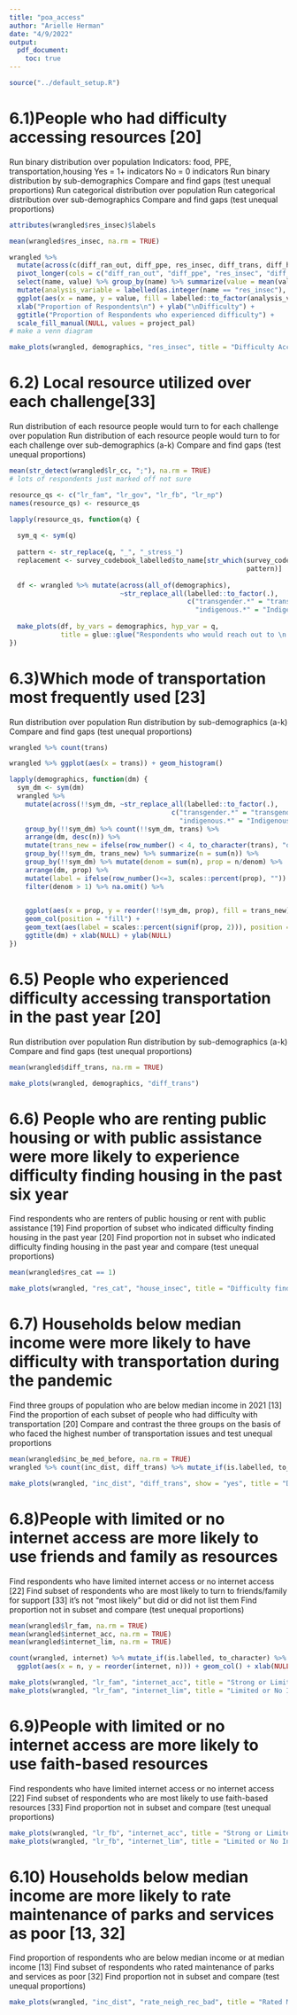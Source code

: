 ```yaml
---
title: "poa_access"
author: "Arielle Herman"
date: "4/9/2022"
output:
  pdf_document:
    toc: true
---
```


```r
source("../default_setup.R")
```

# 6.1)People who had difficulty accessing resources  [20]

Run binary distribution over population
Indicators: food, PPE, transportation,housing
Yes = 1+ indicators
No = 0 indicators
Run binary distribution by sub-demographics
Compare and find gaps (test unequal proportions)
Run categorical distribution over population
Run categorical distribution over sub-demographics
Compare and find gaps (test unequal proportions)

```r
attributes(wrangled$res_insec)$labels

mean(wrangled$res_insec, na.rm = TRUE)

wrangled %>%
  mutate(across(c(diff_ran_out, diff_ppe, res_insec, diff_trans, diff_hous), as.integer)) %>%
  pivot_longer(cols = c("diff_ran_out", "diff_ppe", "res_insec", "diff_trans", "diff_hous")) %>%
  select(name, value) %>% group_by(name) %>% summarize(value = mean(value, na.rm = TRUE)) %>%
  mutate(analysis_variable = labelled(as.integer(name == "res_insec"), c("All 4 types" = 1, "1 type" = 0))) %>%
  ggplot(aes(x = name, y = value, fill = labelled::to_factor(analysis_variable))) + geom_col() +
  xlab("Proportion of Respondents\n") + ylab("\nDifficulty") +
  ggtitle("Proportion of Respondents who experienced difficulty") +
  scale_fill_manual(NULL, values = project_pal)
# make a venn diagram

make_plots(wrangled, demographics, "res_insec", title = "Difficulty Accessing Resources")
```


# 6.2) Local resource utilized over each challenge[33]

Run distribution of each resource people would turn to for each challenge over population
Run distribution of each resource people would turn to for each challenge over sub-demographics (a-k)
Compare and find gaps (test unequal proportions)

```r
mean(str_detect(wrangled$lr_cc, ";"), na.rm = TRUE)
# lots of respondents just marked off not sure

resource_qs <- c("lr_fam", "lr_gov", "lr_fb", "lr_np")
names(resource_qs) <- resource_qs

lapply(resource_qs, function(q) {
  
  sym_q <- sym(q)
  
  pattern <- str_replace(q, "_", "_stress_")
  replacement <- survey_codebook_labelled$to_name[str_which(survey_codebook_labelled$full_name,
                                                            pattern)]
  
  df <- wrangled %>% mutate(across(all_of(demographics),
                            ~str_replace_all(labelled::to_factor(.),
                                             c("transgender.*" = "transgender",
                                               "indigenous.*" = "Indigenous American"))))
  
  make_plots(df, by_vars = demographics, hyp_var = q,
             title = glue::glue("Respondents who would reach out to \n {replacement}"))
})
```

# 6.3)Which mode of transportation most frequently used [23]

Run distribution over population
Run distribution by sub-demographics (a-k)
Compare and find gaps (test unequal proportions)

```r
wrangled %>% count(trans)

wrangled %>% ggplot(aes(x = trans)) + geom_histogram()

lapply(demographics, function(dm) {
  sym_dm <- sym(dm)
  wrangled %>%
    mutate(across(!!sym_dm, ~str_replace_all(labelled::to_factor(.),
                                         c("transgender.*" = "transgender",
                                           "indigenous.*" = "Indigenous American")))) %>%
    group_by(!!sym_dm) %>% count(!!sym_dm, trans) %>%
    arrange(dm, desc(n)) %>%
    mutate(trans_new = ifelse(row_number() < 4, to_character(trans), "other")) %>%
    group_by(!!sym_dm, trans_new) %>% summarize(n = sum(n)) %>%
    group_by(!!sym_dm) %>% mutate(denom = sum(n), prop = n/denom) %>%
    arrange(dm, prop) %>%
    mutate(label = ifelse(row_number()<=3, scales::percent(prop), "")) %>%
    filter(denom > 1) %>% na.omit() %>%

    
    ggplot(aes(x = prop, y = reorder(!!sym_dm, prop), fill = trans_new)) +
    geom_col(position = "fill") +
    geom_text(aes(label = scales::percent(signif(prop, 2))), position = position_fill(0.5)) +
    ggtitle(dm) + xlab(NULL) + ylab(NULL)
})
```

# 6.5) People who experienced difficulty accessing transportation in the past year [20]

Run distribution over population
Run distribution by sub-demographics (a-k)
Compare and find gaps (test unequal proportions)

```r
mean(wrangled$diff_trans, na.rm = TRUE)

make_plots(wrangled, demographics, "diff_trans")
```

# 6.6) People who are renting public housing or with public assistance were more likely to experience difficulty finding housing in the past six year 

Find respondents who are renters of public housing or rent with public assistance [19]
Find proportion of subset who indicated difficulty finding housing in the past year [20]
Find proportion not in subset who indicated difficulty finding housing in the past year and compare (test unequal proportions)

```r
mean(wrangled$res_cat == 1)

make_plots(wrangled, "res_cat", "house_insec", title = "Difficulty finding housing")
```

# 6.7) Households below median income were more likely to have difficulty with transportation during the pandemic

Find three groups of population who are below median income in 2021 [13]
Find the proportion of each subset of people who had difficulty with transportation [20]
Compare and contrast the three groups on the basis of who faced the highest number of transportation issues and test unequal proportions

```r
mean(wrangled$inc_be_med_before, na.rm = TRUE)
wrangled %>% count(inc_dist, diff_trans) %>% mutate_if(is.labelled, to_character)

make_plots(wrangled, "inc_dist", "diff_trans", show = "yes", title = "Difficulty Accessing Transportation")
```


# 6.8)People with limited or no internet access are more likely to use friends and family as resources

Find respondents who have limited internet access or no internet access [22]
Find subset of respondents who are most likely to turn to friends/family for support [33]
it's not "most likely" but did or did not list them
Find proportion not in subset and compare (test unequal proportions)

```r
mean(wrangled$lr_fam, na.rm = TRUE)
mean(wrangled$internet_acc, na.rm = TRUE)
mean(wrangled$internet_lim, na.rm = TRUE)

count(wrangled, internet) %>% mutate_if(is.labelled, to_character) %>%
  ggplot(aes(x = n, y = reorder(internet, n))) + geom_col() + xlab(NULL) + ylab(NULL) + ggtitle("Internet Access Distribution")

make_plots(wrangled, "lr_fam", "internet_acc", title = "Strong or Limited Internet Access")
make_plots(wrangled, "lr_fam", "internet_lim", title = "Limited or No Internet Access")
```


# 6.9)People with limited or no internet access are more likely to use faith-based resources

Find respondents who have limited internet access or no internet access [22]
Find subset of respondents who are most likely to use faith-based resources [33]
Find proportion not in subset and compare (test unequal proportions)

```r
make_plots(wrangled, "lr_fb", "internet_acc", title = "Strong or Limited Internet Access")
make_plots(wrangled, "lr_fb", "internet_lim", title = "Limited or No Internet Access")
```

# 6.10) Households below median income are more likely to rate maintenance of parks and services as poor [13, 32]
Find proportion of respondents who are below median income or at median income [13]
Find subset of respondents who rated maintenance of parks and services as poor [32]
Find proportion not in subset and compare (test unequal proportions)

```r
make_plots(wrangled, "inc_dist", "rate_neigh_rec_bad", title = "Rated Maintenance of Parks and Services as poor or very poor")
```

